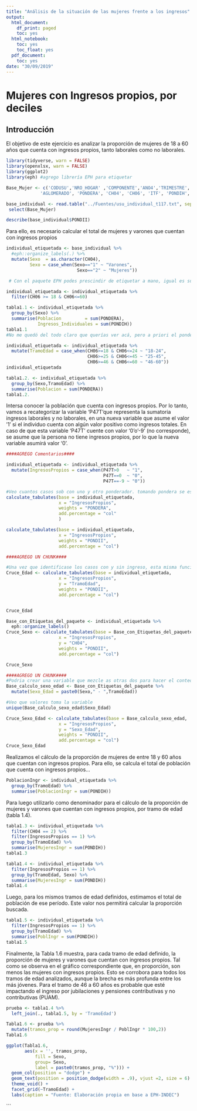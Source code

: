 ```yaml
---
title: "Análisis de la situación de las mujeres frente a los ingresos"
output:
  html_document:
    df_print: paged
    toc: yes
  html_notebook:
    toc: yes
    toc_float: yes
  pdf_document:
    toc: yes
date: "30/09/2019"
---
```


# Mujeres con Ingresos propios, por deciles

## Introducción

El objetivo de este ejercicio es analizar la proporción de mujeres de 18 a 60 años que cuenta con ingresos propios, tanto laborales como no laborales.

```r
library(tidyverse, warn = FALSE)
library(openxlsx, warn = FALSE)
library(ggplot2)
library(eph) #agrego librería EPH para etiquetar
```


```r
Base_Mujer <- c('CODUSU','NRO_HOGAR' ,'COMPONENTE','ANO4','TRIMESTRE','REGION',
             'AGLOMERADO', 'PONDERA', 'CH04', 'CH06', 'ITF', 'PONDIH','P47T', 'DECCFR',"PONDII")

base_individual <- read.table("../Fuentes/usu_individual_t117.txt", sep=";", dec=",", header = TRUE, fill = TRUE) %>%
 select(Base_Mujer)

describe(base_individual$PONDII)
```
Para ello, es necesario calcular el total de mujeres y varones que cuentan con ingresos propios

```r
individual_etiquetada <- base_individual %>% 
  #eph::organize_labels(.) %>%
  mutate(Sexo  = as.character(CH04),             
         Sexo = case_when(Sexo=="1" ~ "Varones",
                           Sexo=="2" ~ "Mujeres"))

 # Con el paquete EPH podes prescindir de etiquetar a mano, igual es super válido lo que hiciste 
```

```r
individual_etiquetada <- individual_etiquetada %>% 
  filter(CH06 >= 18 & CH06<=60)
```

```r
tabla1.1 <- individual_etiquetada %>% 
  group_by(Sexo) %>% 
  summarise(Poblacion         = sum(PONDERA),
            Ingresos_Individuales = sum(PONDIH))
tabla1.1
#No me quedó del todo claro que querías ver acá, pero a priori el ponderador de ingresos individuales es PONDII
```

```r
individual_etiquetada <- individual_etiquetada %>% 
  mutate(TramoEdad = case_when(CH06>=18 & CH06<=24 ~ "18-24",
                               CH06>=25 & CH06<=45 ~ "25-45",
                               CH06>=46 & CH06<=60 ~ "46-60"))
individual_etiquetada
```


```r
tabla1.2. <- individual_etiquetada %>%
  group_by(Sexo,TramoEdad) %>%
  summarise(Poblacion = sum(PONDERA))
tabla1.2.

```

Intersa conocer la población que cuenta con ingresos propios. Por lo tanto, vamos a recategorizar la variable 'P47T'que representa la sumatoria ingresos laborales y no laborales, en una nueva variable que asume el valor '1' si el individuo cuenta con algún valor positivo como ingresos totales. En caso de que esta variable 'P47T' cuente con valor '0'o '-9' (no corresponde), se asume que la persona no tiene ingresos propios, por lo que la nueva variable asumirá valor '0'.

```r
####AGREGO Comentarios####

individual_etiquetada <- individual_etiquetada %>% 
  mutate(IngresosPropios = case_when(P47T>0   ~ "1",
                                     P47T==0  ~ "0",
                                     P47T==-9 ~ "0"))

#Veo cuantos casos sob con uno y otro ponderador. tomando pondera se estan tomando casos de ingreso 0, a las no respuesta (P47T==-9). 
calculate_tabulates(base = individual_etiquetada,
                    x = "IngresosPropios",
                    weights = "PONDERA",
                    add.percentage = "col"
                    ) 

calculate_tabulates(base = individual_etiquetada,
                    x = "IngresosPropios",
                    weights = "PONDII",
                    add.percentage = "col")    


``` 

```r
####AGREGO UN CHUNK####

#Una vez que identificase los casos con y sin ingreso, esta misma función de calculate_tabulates puede usarsse para hacer los cruces 
Cruce_Edad <- calculate_tabulates(base = individual_etiquetada,
                    x = "IngresosPropios",
                    y = "TramoEdad",
                    weights = "PONDII",
                    add.percentage = "col")    


Cruce_Edad

Base_con_Etiquetas_del_paquete <- individual_etiquetada %>% 
  eph::organize_labels()
Cruce_Sexo <- calculate_tabulates(base = Base_con_Etiquetas_del_paquete, 
                    x = "IngresosPropios",
                    y = "CH04",
                    weights = "PONDII",
                    add.percentage = "col")    

Cruce_Sexo
```

```r
####AGREGO UN CHUNK####
#Podria crear una variable que mezcle as otras dos para hacer el conteo total por tramos de edad y por sexo
Base_calculo_sexo_edad <- Base_con_Etiquetas_del_paquete %>% 
  mutate(Sexo_Edad = paste0(Sexo," - ",TramoEdad))

#Veo que valores toma la variable
unique(Base_calculo_sexo_edad$Sexo_Edad)

Cruce_Sexo_Edad <- calculate_tabulates(base = Base_calculo_sexo_edad, 
                    x = "IngresosPropios",
                    y = "Sexo_Edad",
                    weights = "PONDII",
                    add.percentage = "col") 
Cruce_Sexo_Edad
```


Realizamos el cálculo de la proporción de mujeres de entre 18 y 60 años que cuentan con ingresos propios.
Para ello, se calcula el total de población que cuenta con ingresos propios...

```r
PoblacionIngr <- individual_etiquetada %>%
  group_by(TramoEdad) %>%
  summarise(PoblacionIngr = sum(PONDIH))

```

Para luego utilizarlo como denominador para el cálculo de la proporción de mujeres y varones que cuentan con ingresos propios, por tramo de edad (tabla 1.4).

```r
tabla1.3 <- individual_etiquetada %>%
  filter(CH04 == 2) %>%
  filter(IngresosPropios == 1) %>%
  group_by(TramoEdad) %>%
  summarise(MujeresIngr = sum(PONDIH))
tabla1.3
```


```r
tabla1.4 <- individual_etiquetada %>%
  filter(IngresosPropios == 1) %>%
  group_by(TramoEdad, Sexo) %>%
  summarise(MujeresIngr = sum(PONDIH))
tabla1.4
```

Luego, para los mismos tramos de edad definidos, estimamos el total de población de ese período. Este valor nos permitirá calcular la proporción buscada.
```r
tabla1.5 <- individual_etiquetada %>%
  filter(IngresosPropios == 1) %>%
  group_by(TramoEdad) %>%
  summarise(PoblIngr = sum(PONDIH))
tabla1.5
```
Finalmente, la Tabla 1.6 muestra, para cada tramo de edad definido, la proporción de mujeres y varones que cuentan con ingresos propios. Tal como se observa en el gráfico correspondiente que, en proporción, son menos las mujeres con ingresos propios. Esto se corrobora para todos los tramos de edad analizados, aunque la brecha es más profunda entre los más jóvenes. Para el tramo de 46 a 60 años es probable que esté impactando el ingreso por jubilaciones y pensiones contributivas y no contributivas (PUAM). 
```r
prueba <- tabla1.4 %>%
  left_join(., tabla1.5, by = 'TramoEdad')

Tabla1.6 <- prueba %>% 
  mutate(tramos_prop = round(MujeresIngr / PoblIngr * 100,2))
Tabla1.6

ggplot(Tabla1.6, 
       aes(x = '', tramos_prop, 
           fill = Sexo, 
           group= Sexo, 
           label = paste0(tramos_prop, "%"))) +
  geom_col(position = "dodge") +
  geom_text(position = position_dodge(width = .9), vjust =2, size = 6) +
  theme_void() +
  facet_grid(~TramoEdad) +
  labs(caption = "Fuente: Elaboración propia en base a EPH-INDEC")
```

```



